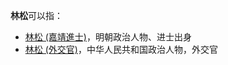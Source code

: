 '''林松'''可以指：

*[[林松_(嘉靖進士)|林松 (嘉靖進士)]]，明朝政治人物、进士出身
*[[林松_(外交官)|林松 (外交官)]]，中华人民共和国政治人物，外交官

{{Disambig|Cat=二字消歧义}}